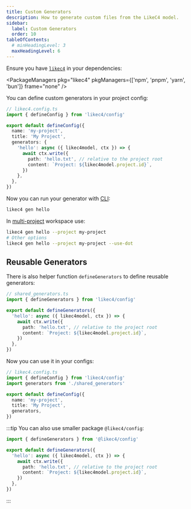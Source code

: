 ```yaml
---
title: Custom Generators
description: How to generate custom files from the LikeC4 model.
sidebar:
  label: Custom Generators
  order: 10
tableOfContents:
  # minHeadingLevel: 3
  maxHeadingLevel: 6    
---
```



Ensure you have [`likec4`](https://www.npmjs.com/package/likec4) in your dependencies:

<PackageManagers
    pkg="likec4"
    pkgManagers={['npm', 'pnpm', 'yarn', 'bun']}
    frame="none"
  />
<br />

You can define custom generators in your project config:

```ts
// likec4.config.ts
import { defineConfig } from 'likec4/config'

export default defineConfig({
  name: 'my-project',
  title: 'My Project',
  generators: {
    'hello': async ({ likec4model, ctx }) => {
      await ctx.write({
        path: 'hello.txt', // relative to the project root
        content: `Project: ${likec4model.project.id}`,
      })
    },
  },
})
```

Now you can run your generator with [CLI](/tooling/cli):

```bash
likec4 gen hello
```

In [multi-project](/dsl/config/multi-projects) workspace use:

```bash
likec4 gen hello --project my-project
# Other options
likec4 gen hello --project my-project --use-dot
```

## Reusable Generators

There is also helper function `defineGenerators` to define reusable generators:

```ts
// shared_generators.ts
import { defineGenerators } from 'likec4/config'

export default defineGenerators({
  'hello': async ({ likec4model, ctx }) => {
    await ctx.write({
      path: 'hello.txt', // relative to the project root
      content: `Project: ${likec4model.project.id}`,
    })
  },
})
```
Now you can use it in your configs:

```ts
// likec4.config.ts
import { defineConfig } from 'likec4/config'
import generators from './shared_generators'

export default defineConfig({
  name: 'my-project',
  title: 'My Project',
  generators,
})
```

:::tip
You can also use smaller package `@likec4/config`:

```ts
import { defineGenerators } from '@likec4/config'

export default defineGenerators({
  'hello': async ({ likec4model, ctx }) => {
    await ctx.write({
      path: 'hello.txt', // relative to the project root
      content: `Project: ${likec4model.project.id}`,
    })
  },
})
```

:::
